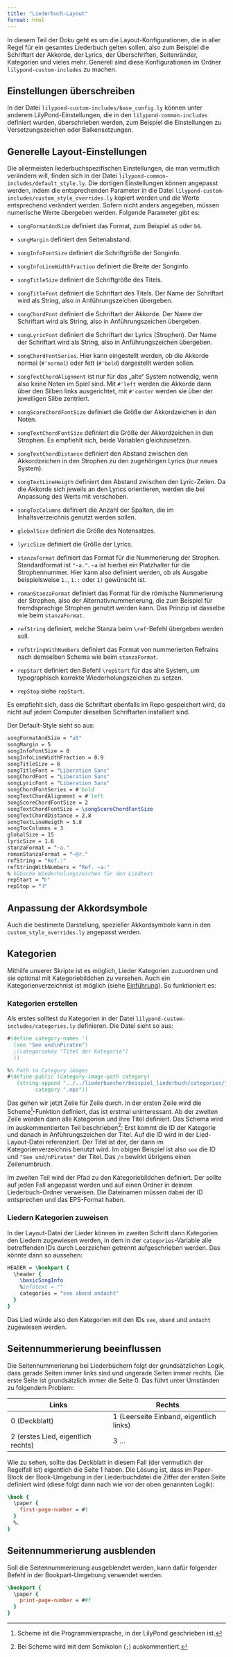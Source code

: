```yaml
---
title: "Liederbuch-Layout"
format: html
---
```


In diesem Teil der Doku geht es um die Layout-Konfigurationen, die in aller Regel für ein gesamtes Liederbuch gelten sollen, also zum Beispiel die Schriftart der Akkorde, der Lyrics, der Überschriften, Seitenränder, Kategorien und vieles mehr. Generell sind diese Konfigurationen im Ordner `lilypond-custom-includes` zu machen.

## Einstellungen überschreiben

In der Datei `lilypond-custom-includes/base_config.ly` können unter anderem LilyPond-Einstellungen, die in den `lilypond-common-includes` definiert wurden, überschrieben werden, zum Beispiel die Einstellungen zu Versetzungszeichen oder Balkensetzungen.

## Generelle Layout-Einstellungen

Die allermeisten liederbuchspezifischen Einstellungen, die man vermutlich verändern will, finden sich in der Datei `lilypond-common-includes/default_style.ly`. Die dortigen Einstellungen können angepasst werden, indem die entsprechenden Parameter in die Datei `lilypond-custom-includes/custom_style_overrides.ly` kopiert werden und die Werte entsprechend verändert werden. Sofern nicht anders angegeben, müssen numerische Werte übergeben werden. Folgende Parameter gibt es:

-   `songFormatAndSize` definiert das Format, zum Beispiel `a5` oder `b6`.

-   `songMargin` definiert den Seitenabstand.

-   `songInfoFontSize` definiert die Schriftgröße der Songinfo.

-   `songInfoLineWidthFraction` definiert die Breite der Songinfo.

-   `songTitleSize` definiert die Schriftgröße des Titels.

-   `songTitleFont` definiert die Schriftart des Titels. Der Name der Schriftart wird als String, also in Anführungszeichen übergeben.

-   `songChordFont` definiert die Schriftart der Akkorde. Der Name der Schriftart wird als String, also in Anführungszeichen übergeben.

-   `songLyricFont` definiert die Schriftart der Lyrics (Strophen). Der Name der Schriftart wird als String, also in Anführungszeichen übergeben.

-   `songChordFontSeries`. Hier kann eingestellt werden, ob die Akkorde normal (`#'normal`) oder fett (`#'bold`) dargestellt werden sollen.

-   `songTextChordAlignment` ist nur für das „alte“ System notwendig, wenn also keine Noten im Spiel sind. Mit `#'left` werden die Akkorde dann über den Silben links ausgerichtet, mit `#'center` werden sie über der jeweiligen Silbe zentriert.

-   `songScoreChordFontSize` definiert die Größe der Akkordzeichen in den Noten.

-   `songTextChordFontSize` definiert die Größe der Akkordzeichen in den Strophen. Es empfiehlt sich, beide Variablen gleichzusetzen.

-   `songTextChordDistance` definiert den Abstand zwischen den Akkordzeichen in den Strophen zu den zugehörigen Lyrics (nur neues System).

-   `songTextLineHeigth` definiert den Abstand zwischen den Lyric-Zeilen. Da die Akkorde sich jeweils an den Lyrics orientieren, werden die bei Anpassung des Werts mit verschoben.

-   `songTocColumns` definiert die Anzahl der Spalten, die im Inhaltsverzeichnis genutzt werden sollen.

-   `globalSize` definiert die Größe des Notensatzes.

-   `lyricSize` definiert die Größe der Lyrics.

-   `stanzaFormat` definiert das Format für die Nummerierung der Strophen. Standardformat ist `"~a."`. `~a` ist hierbei ein Platzhalter für die Strophennummer. Hier kann also definiert werden, ob als Ausgabe beispielsweise `1.`, `1.:` oder `1)` gewünscht ist.

-   `romanStanzaFormat` definiert das Format für die römische Nummerierung der Strophen, also der Alternativnummerierung, die zum Beispiel für fremdsprachige Strophen genutzt werden kann. Das Prinzip ist dasselbe wie beim `stanzaFormat`.

-   `refString` definiert, welche Stanza beim `\ref`-Befehl übergeben werden soll.

-   `refStringWithNumbers` definiert das Format von nummerierten Refrains nach demselben Schema wie beim `stanzaFormat`.

-   `repStart` definiert den Befehl `\repStart` für das alte System, um typographisch korrekte Wiederholungszeichen zu setzen.

-   `repStop` siehe `repStart`.

::: callout-note
Es empfiehlt sich, dass die Schriftart ebenfalls im Repo gespeichert wird, da nicht auf jedem Computer dieselben Schriftarten installiert sind.
:::

Der Default-Style sieht so aus:

``` lilypond
songFormatAndSize = "a5"
songMargin = 5
songInfoFontSize = 0
songInfoLineWidthFraction = 0.9
songTitleSize = 6
songTitleFont = "Liberation Sans"
songChordFont = "Liberation Sans"
songLyricFont = "Liberation Sans"
songChordFontSeries = #'bold
songTextChordAlignment = #'left
songScoreChordFontSize = 2
songTextChordFontSize = \songScoreChordFontSize
songTextChordDistance = 2.8
songTextLineHeigth = 5.8
songTocColumns = 3
globalSize = 15
lyricSize = 1.6
stanzaFormat = "~a."
romanStanzaFormat = "~@r."
refString = "Ref.:"
refStringWithNumbers = "Ref. ~a:"
% hübsche Wiederholungszeichen für den Liedtext
repStart = "𝄆"
repStop = "𝄇"
```

## Anpassung der Akkordsymbole

Auch die bestimmte Darstellung, spezieller Akkordsymbole kann in den `custom_style_overrides.ly` angepasst werden.

## Kategorien

Mithilfe unserer Skripte ist es möglich, Lieder Kategorien zuzuordnen und sie optional mit Kategoriebildchen zu versehen. Auch ein Kategorienverzeichnist ist möglich (siehe [Einführung](liederbuecher_machen.qmd#sec-kategorienverzeichnis)). So funktioniert es:

### Kategorien erstellen

Als erstes solltest du Kategorien in der Datei `lilypond-custom-includes/categories.ly` definieren. Die Datei sieht so aus:

``` lilypond
#(define category-names '(
  (see "See und\nPiraten")
  ;(categoriekey "Titel der Kategorie")
  ))

%% Path to Category images
#(define-public (category-image-path category)
   (string-append "../../liederbuecher/beispiel_liederbuch/categories/"
         category ".eps"))
```

Das gehen wir jetzt Zeile für Zeile durch. In der ersten Zeile wird die Scheme[^1]-Funktion definiert, das ist erstmal uninteressant. Ab der zweiten Zeile werden dann alle Kategorien und ihre Titel definiert. Das Schema wird im auskommentierten Teil beschrieben[^2]: Erst kommt die ID der Kategorie und danach in Anführungszeichen der Titel. Auf die ID wird in der Lied-Layout-Datei referenziert. Der Titel ist der, der dann im Kategorienverzeichnis benutzt wird. Im obigen Beispiel ist also `see` die ID und `"See und/nPiraten"` der Titel. Das `/n` bewirkt übrigens einen Zeilenumbruch.

[^1]: Scheme ist die Programmiersprache, in der LilyPond geschrieben ist.

[^2]: Bei Scheme wird mit dem Semikolon (`;`) auskommentiert.

Im zweiten Teil wird der Pfad zu den Kategoriebildchen definiert. Der sollte auf jeden Fall angepasst werden und auf einen Ordner in deinem Liederbuch-Ordner verweisen. Die Dateinamen müssen dabei der ID entsprechen und das EPS-Format haben.

### Liedern Kategorien zuweisen

In der Layout-Datei der Lieder können im zweiten Schritt dann Kategorien den Liedern zugewiesen werden, in dem in der `categories`-Variable alle betreffenden IDs durch Leerzeichen getrennt aufgeschrieben werden. Das könnte dann so aussehen:

``` lilypond
HEADER = \bookpart {
  \header {
    \basicSongInfo
    %infotext = ""
    categories = "see abend andacht"
  }
}
```

Das Lied würde also den Kategorien mit den IDs `see`, `abend` und `andacht` zugewiesen werden.

## Seitennummerierung beeinflussen {#sec-seitennummerierung}

Die Seitennummerierung bei Liederbüchern folgt der grundsätzlichen Logik, dass gerade Seiten immer links sind und ungerade Seiten immer rechts. Die erste Seite ist grundsätzlich immer die Seite 0. Das führt unter Umständen zu folgendem Problem:

| Links | Rechts |
|----|----|
| 0 (Deckblatt) | 1 (Leerseite Einband, eigentlich links) |
| 2 (erstes Lied, eigentlich rechts) | 3 … |

Wie zu sehen, sollte das Deckblatt in diesem Fall (der vermutlich der Regelfall ist) eigentlich die Seite 1 haben. Die Lösung ist, dass im Paper-Block der Book-Umgebung in der Liederbuchdatei die Ziffer der ersten Seite definiert wird (diese folgt dann nach wie vor der oben genannten Logik):

``` lilypond
\book {
  \paper {
    first-page-number = #1
  }
  %…
}
```

## Seitennummerierung ausblenden {#sec-seitennummerierung-ausblenden}

Soll die Seitennummerierung ausgeblendet werden, kann dafür folgender Befehl in der Bookpart-Umgebung verwendet werden:

``` lilypond
\bookpart {
  \paper {
    print-page-number = ##f
  }
}
```

